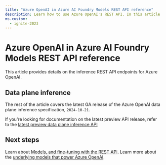 ```yaml
---
title: "Azure OpenAI in Azure AI Foundry Models REST API reference"
description: Learn how to use Azure OpenAI's REST API. In this article, you learn about authorization options,  how to structure a request and receive a response.
ms.custom:
  - ignite-2023
---
```


# Azure OpenAI in Azure AI Foundry Models REST API reference

This article provides details on the inference REST API endpoints for Azure OpenAI.


<ApiSurfaces />

## Data plane inference

The rest of the article covers the latest GA release of the Azure OpenAI data plane inference specification, `2024-10-21`.

If you're looking for documentation on the latest preview API release, refer to the [latest preview data plane inference API](./reference-preview)


<LatestApiSurfaces />

## Next steps

Learn about [Models, and fine-tuning with the REST API](/rest/api/azureopenai/fine-tuning).
Learn more about the [underlying models that power Azure OpenAI](./concepts/models).
